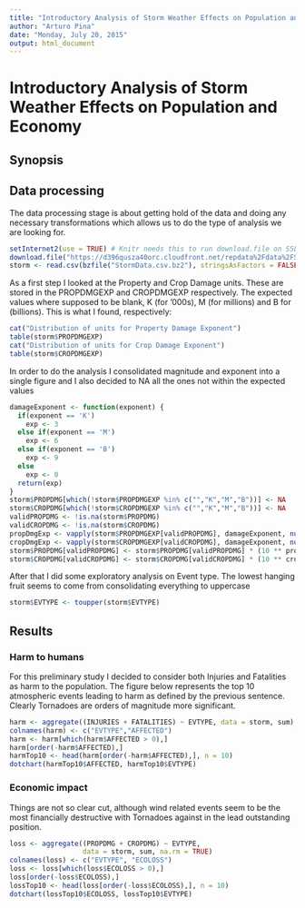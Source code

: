 ```yaml
---
title: "Introductory Analysis of Storm Weather Effects on Population and Economy"
author: "Arturo Pina"
date: "Monday, July 20, 2015"
output: html_document
---
```

# Introductory Analysis of Storm Weather Effects on Population and Economy

## Synopsis

## Data processing
The data processing stage is about getting hold of the data and doing any necessary transformations which allows us to do the type of analysis we are looking for.

```r
setInternet2(use = TRUE) # Knitr needs this to run download.file on SSL
download.file("https://d396qusza40orc.cloudfront.net/repdata%2Fdata%2FStormData.csv.bz2", "StormData.csv.bz2")
storm <- read.csv(bzfile("StormData.csv.bz2"), stringsAsFactors = FALSE)
```

As a first step I looked at the Property and Crop Damage units. These are stored in the PROPDMGEXP and CROPDMGEXP respectively. The expected values where supposed to be blank, K (for '000s), M (for millions) and B for (billions). This is what I found, respectively:

```r
cat("Distribution of units for Property Damage Exponent")
table(storm$PROPDMGEXP)
cat("Distribution of units for Crop Damage Exponent")
table(storm$CROPDMGEXP)
```
In order to do the analysis I consolidated magnitude and exponent into a single figure and I also decided to NA all the ones not within the expected values

```r
damageExponent <- function(exponent) {
  if(exponent == 'K')
    exp <- 3
  else if(exponent == 'M')
    exp <- 6
  else if(exponent == 'B')
    exp <- 9
  else
    exp <- 0
  return(exp)
}
storm$PROPDMG[which(!storm$PROPDMGEXP %in% c("","K","M","B"))] <- NA
storm$CROPDMG[which(!storm$CROPDMGEXP %in% c("","K","M","B"))] <- NA
validPROPDMG <- !is.na(storm$PROPDMG)
validCROPDMG <- !is.na(storm$CROPDMG)
propDmgExp <- vapply(storm$PROPDMGEXP[validPROPDMG], damageExponent, numeric(1))
cropDmgExp <- vapply(storm$CROPDMGEXP[validCROPDMG], damageExponent, numeric(1))
storm$PROPDMG[validPROPDMG] <- storm$PROPDMG[validPROPDMG] * (10 ** propDmgExp)
storm$CROPDMG[validCROPDMG] <- storm$CROPDMG[validCROPDMG] * (10 ** cropDmgExp)

```
After that I did some exploratory analysis on Event type. The lowest hanging fruit seems to come from consolidating everything to uppercase

```r
storm$EVTYPE <- toupper(storm$EVTYPE)
```

## Results

### Harm to humans

For this preliminary study I decided to consider both Injuries and Fatalities as harm to the population. The figure below represents the top 10 atmospheric events leading to harm as defined by the previous sentence. Clearly Tornadoes are orders of magnitude more significant.

```r
harm <- aggregate((INJURIES + FATALITIES) ~ EVTYPE, data = storm, sum)
colnames(harm) <- c("EVTYPE","AFFECTED")
harm <- harm[which(harm$AFFECTED > 0),]
harm[order(-harm$AFFECTED),]
harmTop10 <- head(harm[order(-harm$AFFECTED),], n = 10)
dotchart(harmTop10$AFFECTED, harmTop10$EVTYPE)
```

### Economic impact

Things are not so clear cut, although wind related events seem to be the most financially destructive with Tornadoes against in the lead outstanding position.

```r
loss <- aggregate((PROPDMG + CROPDMG) ~ EVTYPE,
                  data = storm, sum, na.rm = TRUE)
colnames(loss) <- c("EVTYPE", "ECOLOSS")
loss <- loss[which(loss$ECOLOSS > 0),]
loss[order(-loss$ECOLOSS),]
lossTop10 <- head(loss[order(-loss$ECOLOSS),], n = 10)
dotchart(lossTop10$ECOLOSS, lossTop10$EVTYPE)
```